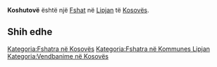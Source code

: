{{Fshat në Kosovës
 | Emri                = Koshutovë
| sqi_N_name = Koshutovë
| sqi_N_FULL_NAME_RO = Koshutovë
| sqi_N_FULL_NAME_ND_RO = Koshutove
| sqi_N_SORT_NAME_RG = KOSHUTOVE
| sqi_N_FULL_NAME_RG = Koshutovë
| sqi_N_FULL_NAME_ND_RG = Koshutove
| sqi_V_name = Koshtovë
| sqi_V_FULL_NAME_RO = Koshtovë
| sqi_V_FULL_NAME_ND_RO = Koshtove
| sqi_V_SORT_NAME_RG = KOSHTOVE
| sqi_V_FULL_NAME_RG = Koshtovë
| sqi_V_FULL_NAME_ND_RG = Koshtove
| srp_N_name = Košutovo
| srp_N_FULL_NAME_RO = Košutovo
| srp_N_FULL_NAME_ND_RO = Kosutovo
| srp_N_SORT_NAME_RG = KOSUTOVO
| srp_N_FULL_NAME_RG = Košutovo
| srp_N_FULL_NAME_ND_RG = Kosutovo
| srp_NS_name = Кошутово
| srp_NS_FULL_NAME_RO = Кошутово
| srp_NS_FULL_NAME_ND_RO = Кошутово
| srp_NS_SORT_NAME_RG = КОШУТОВО
| srp_NS_FULL_NAME_RG = Кошутово
| srp_NS_FULL_NAME_ND_RG = Кошутово

 | Emri (Rasa dhanore) = 
 | Figura              = 
 | Shteti              = Kosovo
 | Komuna              = Lipjan
 | Kodi postar         = 
 | Sipërfaqja          = 

 | Popullsia           = 

 | Regj. i popullsisë  = 
 | Dend. e popullsisë  = 
 | Faqja zyrtare       = 
 <!--- Koordinatat ----> 
 | Gjerësia            = 43.008611
 | Gjatësia            = 20.843611
 | Lartësia            = 
}}
'''Koshutovë''' është një [[Fshat]] në [[Lipjan]] të [[Kosovës]].

<!-- == Gjeografia == -->
<!-- == Historia == -->
<!-- == Demografia == -->
== Shih edhe ==
{{Komuna Lipjan}}
{{Kosovo-Administrata-Cung}}

[[Kategoria:Fshatra në Kosovës]]
[[Kategoria:Fshatra në Kommunes Lipjan]]
[[Kategoria:Vendbanime në Kosovës]]